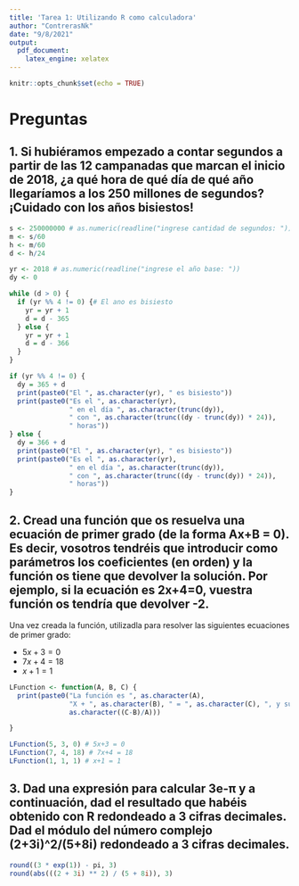 ```yaml
---
title: 'Tarea 1: Utilizando R como calculadora'
author: "ContrerasNk"
date: "9/8/2021"
output:
  pdf_document:
    latex_engine: xelatex
---
```


```r
knitr::opts_chunk$set(echo = TRUE)
```

# Preguntas

## 1. Si hubiéramos empezado a contar segundos a partir de las 12 campanadas que marcan el inicio de 2018, ¿a qué hora de qué día de qué año llegaríamos a los 250 millones de segundos? ¡Cuidado con los años bisiestos!

```r
s <- 250000000 # as.numeric(readline("ingrese cantidad de segundos: ")) 
m <- s/60
h <- m/60
d <- h/24

yr <- 2018 # as.numeric(readline("ingrese el año base: ")) 
dy <- 0

while (d > 0) {
  if (yr %% 4 != 0) {# El ano es bisiesto
    yr = yr + 1
    d = d - 365
  } else {
    yr = yr + 1
    d = d - 366
  }
}

if (yr %% 4 != 0) {
  dy = 365 + d
  print(paste0("El ", as.character(yr), " es bisiesto"))
  print(paste0("Es el ", as.character(yr), 
               " en el día ", as.character(trunc(dy)), 
               " con ", as.character(trunc((dy - trunc(dy)) * 24)), 
               " horas"))
} else {
  dy = 366 + d
  print(paste0("El ", as.character(yr), " es bisiesto"))
  print(paste0("Es el ", as.character(yr), 
               " en el día ", as.character(trunc(dy)), 
               " con ", as.character(trunc((dy - trunc(dy)) * 24)), 
               " horas"))
}


```
## 2. Cread una función que os resuelva una ecuación de primer grado (de la forma Ax+B = 0). Es decir, vosotros tendréis que introducir como parámetros los coeficientes (en orden) y la función os tiene que devolver la solución. Por ejemplo, si la ecuación es 2x+4=0, vuestra función os tendría que devolver -2.

Una vez creada la función, utilizadla para resolver las siguientes ecuaciones de primer grado:

* $5x+3 = 0$
* $7x+4 = 18$
* $x+1 = 1$

```r
LFunction <- function(A, B, C) {
  print(paste0("La función es ", as.character(A), 
               "X + ", as.character(B), " = ", as.character(C), ", y su solución es X = ", 
               as.character((C-B)/A)))

}
```

```r
LFunction(5, 3, 0) # 5x+3 = 0
LFunction(7, 4, 18) # 7x+4 = 18
LFunction(1, 1, 1) # x+1 = 1
```

## 3. Dad una expresión para calcular 3e-π y a continuación, dad el resultado que habéis obtenido con R redondeado a 3 cifras decimales. Dad el módulo del número complejo (2+3i)^2/(5+8i) redondeado a 3 cifras decimales.

```r
round((3 * exp(1)) - pi, 3)
round(abs(((2 + 3i) ** 2) / (5 + 8i)), 3)
```

